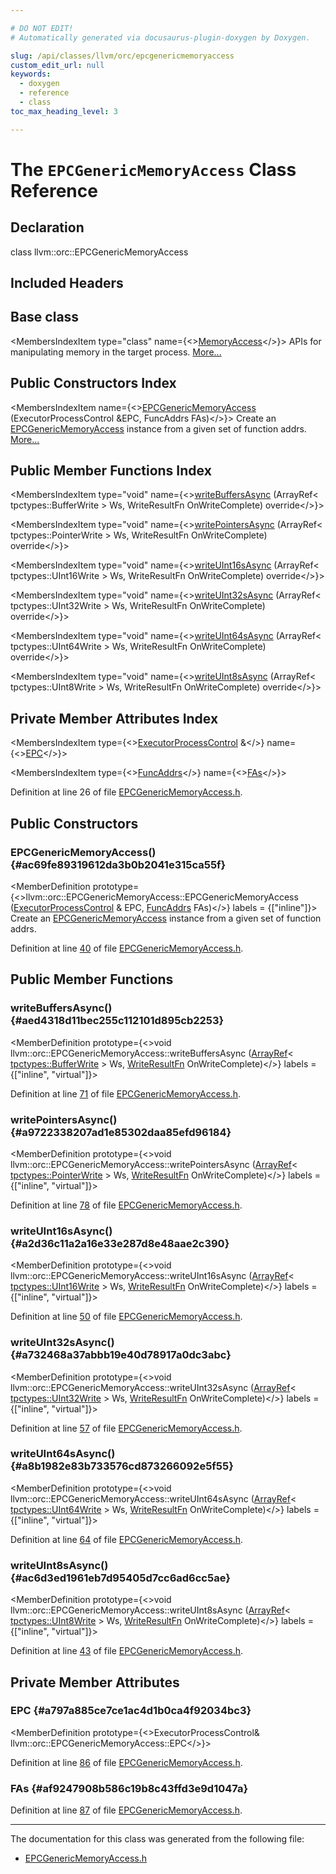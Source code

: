 ```yaml
---

# DO NOT EDIT!
# Automatically generated via docusaurus-plugin-doxygen by Doxygen.

slug: /api/classes/llvm/orc/epcgenericmemoryaccess
custom_edit_url: null
keywords:
  - doxygen
  - reference
  - class
toc_max_heading_level: 3

---
```





# The `EPCGenericMemoryAccess` Class Reference

<DoxygenPage pluginConfig={pluginConfig}>



## Declaration

<CodeBlock>class llvm::orc::EPCGenericMemoryAccess</CodeBlock>

## Included Headers

<IncludesList>
<IncludesListItem
  filePath="llvm/ExecutionEngine/Orc/EPCGenericMemoryAccess.h"
  permalink="/docs/api/files/include/include/llvm/include/llvm/executionengine/include/llvm/executionengine/orc/epcgenericmemoryaccess-h"
  isLocal="true" />
</IncludesList>

## Base class

<MembersIndex>

<MembersIndexItem
  type="class"
  name={<><a href="/docs/api/classes/llvm/orc/executorprocesscontrol/memoryaccess">MemoryAccess</a></>}>
APIs for manipulating memory in the target process. <a href="/docs/api/classes/llvm/orc/executorprocesscontrol/memoryaccess/#details">More...</a>
</MembersIndexItem>

</MembersIndex>

## Public Constructors Index

<MembersIndex>

<MembersIndexItem
  name={<><a href="#ac69fe89319612da3b0b2041e315ca55f">EPCGenericMemoryAccess</a> (ExecutorProcessControl &amp;EPC, FuncAddrs FAs)</>}>
Create an <a href="/docs/api/classes/llvm/orc/epcgenericmemoryaccess">EPCGenericMemoryAccess</a> instance from a given set of function addrs. <a href="#ac69fe89319612da3b0b2041e315ca55f">More...</a>
</MembersIndexItem>

</MembersIndex>

## Public Member Functions Index

<MembersIndex>

<MembersIndexItem
  type="void"
  name={<><a href="#aed4318d11bec255c112101d895cb2253">writeBuffersAsync</a> (ArrayRef&lt; tpctypes::BufferWrite &gt; Ws, WriteResultFn OnWriteComplete) override</>}>
</MembersIndexItem>

<MembersIndexItem
  type="void"
  name={<><a href="#a9722338207ad1e85302daa85efd96184">writePointersAsync</a> (ArrayRef&lt; tpctypes::PointerWrite &gt; Ws, WriteResultFn OnWriteComplete) override</>}>
</MembersIndexItem>

<MembersIndexItem
  type="void"
  name={<><a href="#a2d36c11a2a16e33e287d8e48aae2c390">writeUInt16sAsync</a> (ArrayRef&lt; tpctypes::UInt16Write &gt; Ws, WriteResultFn OnWriteComplete) override</>}>
</MembersIndexItem>

<MembersIndexItem
  type="void"
  name={<><a href="#a732468a37abbb19e40d78917a0dc3abc">writeUInt32sAsync</a> (ArrayRef&lt; tpctypes::UInt32Write &gt; Ws, WriteResultFn OnWriteComplete) override</>}>
</MembersIndexItem>

<MembersIndexItem
  type="void"
  name={<><a href="#a8b1982e83b733576cd873266092e5f55">writeUInt64sAsync</a> (ArrayRef&lt; tpctypes::UInt64Write &gt; Ws, WriteResultFn OnWriteComplete) override</>}>
</MembersIndexItem>

<MembersIndexItem
  type="void"
  name={<><a href="#ac6d3ed1961eb7d95405d7cc6ad6cc5ae">writeUInt8sAsync</a> (ArrayRef&lt; tpctypes::UInt8Write &gt; Ws, WriteResultFn OnWriteComplete) override</>}>
</MembersIndexItem>

</MembersIndex>

## Private Member Attributes Index

<MembersIndex>

<MembersIndexItem
  type={<><a href="/docs/api/classes/llvm/orc/executorprocesscontrol">ExecutorProcessControl</a> &amp;</>}
  name={<><a href="#a797a885ce7ce1ac4d1b0ca4f92034bc3">EPC</a></>}>
</MembersIndexItem>

<MembersIndexItem
  type={<><a href="/docs/api/structs/llvm/orc/epcgenericmemoryaccess/funcaddrs">FuncAddrs</a></>}
  name={<><a href="#af9247908b586c19b8c43ffd3e9d1047a">FAs</a></>}>
</MembersIndexItem>

</MembersIndex>


Definition at line 26 of file <a href="/docs/api/files/include/include/llvm/include/llvm/executionengine/include/llvm/executionengine/orc/epcgenericmemoryaccess-h">EPCGenericMemoryAccess.h</a>.

<SectionDefinition>

## Public Constructors

### EPCGenericMemoryAccess() {#ac69fe89319612da3b0b2041e315ca55f}

<MemberDefinition
  prototype={<>llvm::orc::EPCGenericMemoryAccess::EPCGenericMemoryAccess (<a href="/docs/api/classes/llvm/orc/executorprocesscontrol">ExecutorProcessControl</a> &amp; EPC, <a href="/docs/api/structs/llvm/orc/epcgenericmemoryaccess/funcaddrs">FuncAddrs</a> FAs)</>}
  labels = {["inline"]}>
Create an <a href="/docs/api/classes/llvm/orc/epcgenericmemoryaccess">EPCGenericMemoryAccess</a> instance from a given set of function addrs.

Definition at line <a href="/docs/api/files/include/include/llvm/include/llvm/executionengine/include/llvm/executionengine/orc/epcgenericmemoryaccess-h/#l00040">40</a> of file <a href="/docs/api/files/include/include/llvm/include/llvm/executionengine/include/llvm/executionengine/orc/epcgenericmemoryaccess-h">EPCGenericMemoryAccess.h</a>.
</MemberDefinition>

</SectionDefinition>

<SectionDefinition>

## Public Member Functions

### writeBuffersAsync() {#aed4318d11bec255c112101d895cb2253}

<MemberDefinition
  prototype={<>void llvm::orc::EPCGenericMemoryAccess::writeBuffersAsync (<a href="/docs/api/classes/llvm/arrayref">ArrayRef</a>&lt; <a href="/docs/api/structs/llvm/orc/tpctypes/bufferwrite">tpctypes::BufferWrite</a> &gt; Ws, <a href="/docs/api/classes/llvm/orc/executorprocesscontrol/memoryaccess/#a9a99834468cbee16771e1a7664c0b966">WriteResultFn</a> OnWriteComplete)</>}
  labels = {["inline", "virtual"]}>

Definition at line <a href="/docs/api/files/include/include/llvm/include/llvm/executionengine/include/llvm/executionengine/orc/epcgenericmemoryaccess-h/#l00071">71</a> of file <a href="/docs/api/files/include/include/llvm/include/llvm/executionengine/include/llvm/executionengine/orc/epcgenericmemoryaccess-h">EPCGenericMemoryAccess.h</a>.
</MemberDefinition>

### writePointersAsync() {#a9722338207ad1e85302daa85efd96184}

<MemberDefinition
  prototype={<>void llvm::orc::EPCGenericMemoryAccess::writePointersAsync (<a href="/docs/api/classes/llvm/arrayref">ArrayRef</a>&lt; <a href="/docs/api/structs/llvm/orc/tpctypes/pointerwrite">tpctypes::PointerWrite</a> &gt; Ws, <a href="/docs/api/classes/llvm/orc/executorprocesscontrol/memoryaccess/#a9a99834468cbee16771e1a7664c0b966">WriteResultFn</a> OnWriteComplete)</>}
  labels = {["inline", "virtual"]}>

Definition at line <a href="/docs/api/files/include/include/llvm/include/llvm/executionengine/include/llvm/executionengine/orc/epcgenericmemoryaccess-h/#l00078">78</a> of file <a href="/docs/api/files/include/include/llvm/include/llvm/executionengine/include/llvm/executionengine/orc/epcgenericmemoryaccess-h">EPCGenericMemoryAccess.h</a>.
</MemberDefinition>

### writeUInt16sAsync() {#a2d36c11a2a16e33e287d8e48aae2c390}

<MemberDefinition
  prototype={<>void llvm::orc::EPCGenericMemoryAccess::writeUInt16sAsync (<a href="/docs/api/classes/llvm/arrayref">ArrayRef</a>&lt; <a href="/docs/api/namespaces/llvm/orc/tpctypes/#afb4f0e75a1d8360be6d6c074f1dd7c0d">tpctypes::UInt16Write</a> &gt; Ws, <a href="/docs/api/classes/llvm/orc/executorprocesscontrol/memoryaccess/#a9a99834468cbee16771e1a7664c0b966">WriteResultFn</a> OnWriteComplete)</>}
  labels = {["inline", "virtual"]}>

Definition at line <a href="/docs/api/files/include/include/llvm/include/llvm/executionengine/include/llvm/executionengine/orc/epcgenericmemoryaccess-h/#l00050">50</a> of file <a href="/docs/api/files/include/include/llvm/include/llvm/executionengine/include/llvm/executionengine/orc/epcgenericmemoryaccess-h">EPCGenericMemoryAccess.h</a>.
</MemberDefinition>

### writeUInt32sAsync() {#a732468a37abbb19e40d78917a0dc3abc}

<MemberDefinition
  prototype={<>void llvm::orc::EPCGenericMemoryAccess::writeUInt32sAsync (<a href="/docs/api/classes/llvm/arrayref">ArrayRef</a>&lt; <a href="/docs/api/namespaces/llvm/orc/tpctypes/#abea9220a6f892c0894c498658dc2f270">tpctypes::UInt32Write</a> &gt; Ws, <a href="/docs/api/classes/llvm/orc/executorprocesscontrol/memoryaccess/#a9a99834468cbee16771e1a7664c0b966">WriteResultFn</a> OnWriteComplete)</>}
  labels = {["inline", "virtual"]}>

Definition at line <a href="/docs/api/files/include/include/llvm/include/llvm/executionengine/include/llvm/executionengine/orc/epcgenericmemoryaccess-h/#l00057">57</a> of file <a href="/docs/api/files/include/include/llvm/include/llvm/executionengine/include/llvm/executionengine/orc/epcgenericmemoryaccess-h">EPCGenericMemoryAccess.h</a>.
</MemberDefinition>

### writeUInt64sAsync() {#a8b1982e83b733576cd873266092e5f55}

<MemberDefinition
  prototype={<>void llvm::orc::EPCGenericMemoryAccess::writeUInt64sAsync (<a href="/docs/api/classes/llvm/arrayref">ArrayRef</a>&lt; <a href="/docs/api/namespaces/llvm/orc/tpctypes/#a3dabfce3a313ac45a21b3ac0b0fb5fd1">tpctypes::UInt64Write</a> &gt; Ws, <a href="/docs/api/classes/llvm/orc/executorprocesscontrol/memoryaccess/#a9a99834468cbee16771e1a7664c0b966">WriteResultFn</a> OnWriteComplete)</>}
  labels = {["inline", "virtual"]}>

Definition at line <a href="/docs/api/files/include/include/llvm/include/llvm/executionengine/include/llvm/executionengine/orc/epcgenericmemoryaccess-h/#l00064">64</a> of file <a href="/docs/api/files/include/include/llvm/include/llvm/executionengine/include/llvm/executionengine/orc/epcgenericmemoryaccess-h">EPCGenericMemoryAccess.h</a>.
</MemberDefinition>

### writeUInt8sAsync() {#ac6d3ed1961eb7d95405d7cc6ad6cc5ae}

<MemberDefinition
  prototype={<>void llvm::orc::EPCGenericMemoryAccess::writeUInt8sAsync (<a href="/docs/api/classes/llvm/arrayref">ArrayRef</a>&lt; <a href="/docs/api/namespaces/llvm/orc/tpctypes/#a76c86732685482aa3cf56ad11a7b91ed">tpctypes::UInt8Write</a> &gt; Ws, <a href="/docs/api/classes/llvm/orc/executorprocesscontrol/memoryaccess/#a9a99834468cbee16771e1a7664c0b966">WriteResultFn</a> OnWriteComplete)</>}
  labels = {["inline", "virtual"]}>

Definition at line <a href="/docs/api/files/include/include/llvm/include/llvm/executionengine/include/llvm/executionengine/orc/epcgenericmemoryaccess-h/#l00043">43</a> of file <a href="/docs/api/files/include/include/llvm/include/llvm/executionengine/include/llvm/executionengine/orc/epcgenericmemoryaccess-h">EPCGenericMemoryAccess.h</a>.
</MemberDefinition>

</SectionDefinition>

<SectionDefinition>

## Private Member Attributes

### EPC {#a797a885ce7ce1ac4d1b0ca4f92034bc3}

<MemberDefinition
  prototype={<>ExecutorProcessControl&amp; llvm::orc::EPCGenericMemoryAccess::EPC</>}>

Definition at line <a href="/docs/api/files/include/include/llvm/include/llvm/executionengine/include/llvm/executionengine/orc/epcgenericmemoryaccess-h/#l00086">86</a> of file <a href="/docs/api/files/include/include/llvm/include/llvm/executionengine/include/llvm/executionengine/orc/epcgenericmemoryaccess-h">EPCGenericMemoryAccess.h</a>.
</MemberDefinition>

### FAs {#af9247908b586c19b8c43ffd3e9d1047a}

<MemberDefinition
  prototype="FuncAddrs llvm::orc::EPCGenericMemoryAccess::FAs">

Definition at line <a href="/docs/api/files/include/include/llvm/include/llvm/executionengine/include/llvm/executionengine/orc/epcgenericmemoryaccess-h/#l00087">87</a> of file <a href="/docs/api/files/include/include/llvm/include/llvm/executionengine/include/llvm/executionengine/orc/epcgenericmemoryaccess-h">EPCGenericMemoryAccess.h</a>.
</MemberDefinition>

</SectionDefinition>

<hr/>

The documentation for this class was generated from the following file:

<ul>
<li><a href="/docs/api/files/include/include/llvm/include/llvm/executionengine/include/llvm/executionengine/orc/epcgenericmemoryaccess-h">EPCGenericMemoryAccess.h</a></li>
</ul>

</DoxygenPage>
